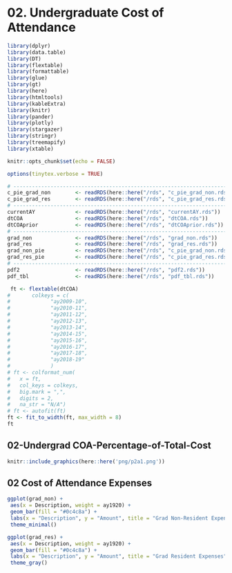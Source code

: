 # 02. Undergraduate Cost of Attendance

```r
library(dplyr)
library(data.table)
library(DT)
library(flextable)
library(formattable)
library(glue)
library(gt)
library(here)
library(htmltools)
library(kableExtra)
library(knitr)
library(pander)
library(plotly)
library(stargazer)
library(stringr)
library(treemapify)
library(xtable)
```

```r
knitr::opts_chunk$set(echo = FALSE)
```

```r
options(tinytex.verbose = TRUE)
```

```r
# -----------------------------------------------------------------------------
c_pie_grad_non        <- readRDS(here::here("/rds", "c_pie_grad_non.rds"))
c_pie_grad_res        <- readRDS(here::here("/rds", "c_pie_grad_res.rds"))
# -----------------------------------------------------------------------------
currentAY             <- readRDS(here::here("/rds", "currentAY.rds"))
dtCOA                 <- readRDS(here::here("/rds", "dtCOA.rds"))
dtCOAprior            <- readRDS(here::here("/rds", "dtCOAprior.rds"))
# -----------------------------------------------------------------------------
grad_non              <- readRDS(here::here("/rds", "grad_non.rds"))
grad_res              <- readRDS(here::here("/rds", "grad_res.rds"))
grad_non_pie          <- readRDS(here::here("/rds", "c_pie_grad_non.rds"))
grad_res_pie          <- readRDS(here::here("/rds", "c_pie_grad_res.rds"))
# -----------------------------------------------------------------------------
pdf2                  <- readRDS(here::here("/rds", "pdf2.rds"))
pdf_tbl               <- readRDS(here::here("/rds", "pdf_tbl.rds"))
```

```r
 ft <- flextable(dtCOA)
#       colkeys = c(
#             "ay2009-10",
#             "ay2010-11",
#             "ay2011-12",
#             "ay2012-13",
#             "ay2013-14",
#             "ay2014-15",
#             "ay2015-16",
#             "ay2016-17",
#             "ay2017-18",
#             "ay2018-19"
#             )
# ft <- colformat_num(
#   x = ft,
#   col_keys = colkeys,
#   big.mark = ",",
#   digits = 2,
#   na_str = "N/A")
# ft <- autofit(ft)
ft <- fit_to_width(ft, max_width = 8)
ft
```

<!-- ## Example three - formattable -->

<!-- ```{r 2.3-coa-formattable, fig.cap='formattable', out.width = '50%'} -->
<!-- formattable(dtCOA) -->
<!-- ``` -->

<!-- ## Example four - stargazer -->

<!-- ```{r 2.4-coa-stargazer, echo=FALSE, fig.cap='stargazer',  message = FALSE, out.width = '60%'} -->
<!-- stargazer(dtCOA) -->
<!-- ``` -->

<!-- ## Example five - plain ole dtCOA -->

<!-- ```{r 2.5-coa-DT-redeux, , fig.cap='plain dtCOA', out.width = '50%'} -->
<!-- dtCOA -->
<!-- ``` -->

<!-- ## Example six - DT -->

<!-- ```{r 2.6-coa-DT, fig.cap='DT', out.width = '150%'} -->
<!-- names(dtCOA)[2:11]<-letters[1:10] -->
<!-- DT::datatable(dtCOA, -->
<!--     rownames = FALSE, -->
<!--     extensions = c("Scroller"), -->
<!--     options = list( -->
<!--       pageLength = 20 -->
<!--       ,order = list(list(0, "desc")) -->
<!--       ,scrollX = TRUE -->
<!--       ,scrollY = 280 -->
<!--       ,scroller = TRUE) -->
<!--     )%>% -->
<!--     formatCurrency(c( -->
<!--       "a", "b", "c", "d", "e", "f", "g", "h", "i", "j" -->
<!--     )) -->
<!-- ``` -->

<!-- ### Example two - gt -->

<!-- ```{r 2.1.2-coa-gt, fig.cap='gt', fig.align='left', out.width = '70%'} -->
<!-- # names(dtCOA)[2:11]<-letters[1:10] -->
<!-- # gt_tab_1 <- -->
<!-- #   dtCOA %>% -->
<!-- #     gt() %>% -->
<!-- #     tab_header( -->
<!-- #       title = "COA", -->
<!-- #       subtitle = glue::glue("Undergrad") -->
<!-- #     ) -->
<!-- #   gt_tab_2 <- -->
<!-- #     gt_tab_1 %>% -->
<!-- #     tab_options( -->
<!-- #       heading.title.font.size = "small", -->
<!-- #       heading.subtitle.font.size = "small", -->
<!-- #       table.width = pct(20), -->
<!-- #       table.background.color = "lightcyan", -->
<!-- #       row.padding = px(2) -->
<!-- #   ) -->
<!-- #  -->
<!-- #   gt_tab_2 -->
<!-- # ) %>% -->
<!-- #  fmt_currency( -->
<!-- #    columns = vars("a", "b", "c", "d", "e", "f", "g", "h", "i", "j"), -->
<!-- #            "ay2009-10", -->
<!-- #            "ay2010-11", -->
<!-- #            "ay2011-12", -->
<!-- #            "ay2012-13", -->
<!-- #            "ay2013-14", -->
<!-- #            "ay2014-15", -->
<!-- #            "ay2015-16", -->
<!-- #            "ay2016-17", -->
<!-- #            "ay2017-18", -->
<!-- #            "ay2018-19"), -->
<!-- #    currency = "USD" -->
<!-- #  ) -->
<!-- ``` -->

## 02-Undergrad COA-Percentage-of-Total-Cost
```r
knitr::include_graphics(here::here('png/p2a1.png'))
```

<!-- # ### Example three - kable -->
<!-- ```{r 2.1.3.a-coa-kable, fig.cap='kable'} -->
<!-- # kable(dtCOA) -->
<!-- ``` -->

<!-- ```{r 2.1.3.b-coa-kable, fig.cap='kableExtra'} -->
<!-- # kableExtra::kable(dtCOA) -->
<!-- ``` -->

<!-- # ### Example four - xtable -->

<!-- ```{r 2.7-coa-xtable, fig.cap='xtable'} -->
<!-- # print.xtable(dtCOA, booktabs = TRUE) -->
<!-- ``` -->

## 02 Cost of Attendance Expenses
```r
ggplot(grad_non) +
 aes(x = Description, weight = ay1920) +
 geom_bar(fill = "#0c4c8a") +
 labs(x = "Description", y = "Amount", title = "Grad Non-Resident Expenses", subtitle = "AY 1920", caption = "Graduate Non-Resident") +
 theme_minimal()
```

```r
ggplot(grad_res) +
 aes(x = Description, weight = ay1920) +
 geom_bar(fill = "#0c4c8a") +
 labs(x = "Description", y = "Amount", title = "Grad Resident Expenses", subtitle = "AY 1920") +
 theme_gray()
```

<!-- ```{=openxml} -->
<!-- <w:p><w:r><w:br w:type="page"/></w:r></w:p> -->
<!-- ``` -->
